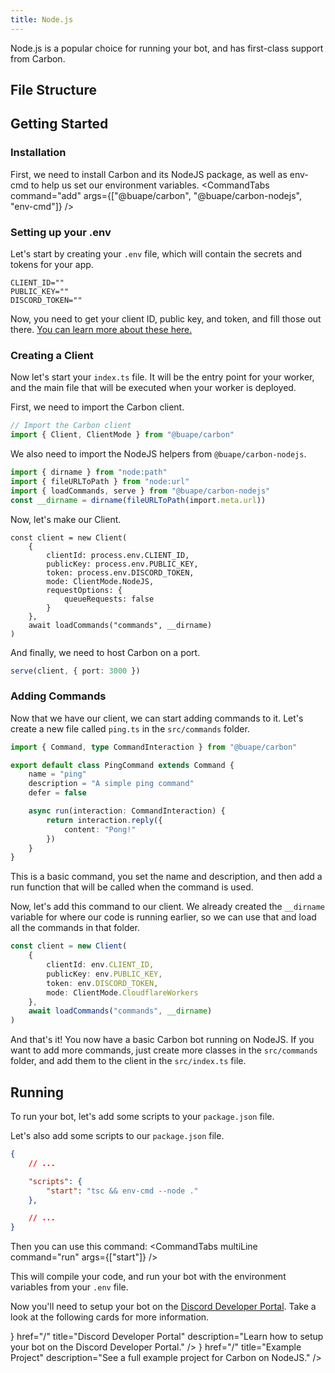 ```yaml
---
title: Node.js
---
```



Node.js is a popular choice for running your bot, and has first-class support from Carbon.

## File Structure

<Files>
	<Folder name="src" defaultOpen>
		<File name="index.ts" />
		<Folder name="commands" defaultOpen>
			<File name="ping.ts" />
		</Folder>
	</Folder>
	<File name=".env" />
	<File name="package.json" />
</Files>

## Getting Started

### Installation 
First, we need to install Carbon and its NodeJS package, as well as env-cmd to help us set our environment variables.
<CommandTabs command="add" args={["@buape/carbon", "@buape/carbon-nodejs", "env-cmd"]} />

### Setting up your .env

Let's start by creating your `.env` file, which will contain the secrets and tokens for your app.

```env title=".env"
CLIENT_ID=""
PUBLIC_KEY=""
DISCORD_TOKEN=""
```

Now, you need to get your client ID, public key, and token, and fill those out there. [You can learn more about these here.](/carbon/developer-portal/create-a-bot)

### Creating a Client

Now let's start your `index.ts` file. It will be the entry point for your worker, and the main file that will be executed when your worker is deployed.

First, we need to import the Carbon client.
```ts 
// Import the Carbon client
import { Client, ClientMode } from "@buape/carbon"
```

We also need to import the NodeJS helpers from `@buape/carbon-nodejs`.
```ts
import { dirname } from "node:path"
import { fileURLToPath } from "node:url"
import { loadCommands, serve } from "@buape/carbon-nodejs"
const __dirname = dirname(fileURLToPath(import.meta.url))
```

Now, let's make our Client.
```
const client = new Client(
	{
		clientId: process.env.CLIENT_ID,
		publicKey: process.env.PUBLIC_KEY,
		token: process.env.DISCORD_TOKEN,
		mode: ClientMode.NodeJS,
		requestOptions: {
			queueRequests: false
		}
	},
	await loadCommands("commands", __dirname)
)
```

And finally, we need to host Carbon on a port.
```ts
serve(client, { port: 3000 })
```

### Adding Commands

Now that we have our client, we can start adding commands to it. Let's create a new file called `ping.ts` in the `src/commands` folder.
```ts title="src/commands/ping.ts"
import { Command, type CommandInteraction } from "@buape/carbon"

export default class PingCommand extends Command {
	name = "ping"
	description = "A simple ping command"
	defer = false

	async run(interaction: CommandInteraction) {
		return interaction.reply({
			content: "Pong!"
		})
	}
}
```

This is a basic command, you set the name and description, and then add a run function that will be called when the command is used.

Now, let's add this command to our client. We already created the `__dirname` variable for where our code is running earlier, so we can use that and load all the commands in that folder.
```ts title="src/index.ts"
const client = new Client(
	{
		clientId: env.CLIENT_ID,
		publicKey: env.PUBLIC_KEY,
		token: env.DISCORD_TOKEN,
		mode: ClientMode.CloudflareWorkers
	},
	await loadCommands("commands", __dirname)
)
```

And that's it! You now have a basic Carbon bot running on NodeJS.
If you want to add more commands, just create more classes in the `src/commands` folder, and add them to the client in the `src/index.ts` file.

## Running

To run your bot, let's add some scripts to your `package.json` file. 


Let's also add some scripts to our `package.json` file.
```json title="package.json"
{
	// ...

	"scripts": {
		"start": "tsc && env-cmd --node ."
	},

	// ...
}
```

Then you can use this command:
<CommandTabs multiLine command="run" args={["start"]} />

This will compile your code, and run your bot with the environment variables from your `.env` file.

Now you'll need to setup your bot on the [Discord Developer Portal](https://discord.com/developers/applications). Take a look at the following cards for more information.

<Cards>
  <Card
    icon={<LayoutDashboard />}
    href="/"
    title="Discord Developer Portal"
    description="Learn how to setup your bot on the Discord Developer Portal."
  />
  <Card
    icon={<GitHub />}
    href="/"
    title="Example Project"
    description="See a full example project for Carbon on NodeJS."
  />
</Cards>
